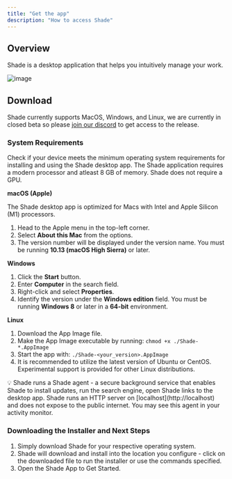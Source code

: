 ```yaml
---
title: "Get the app"
description: "How to access Shade"
---
```


## Overview

Shade is a desktop application that helps you intuitively manage your work.

![image](homescreen.png)


## Download

Shade currently supports MacOS, Windows, and Linux, we are currently in closed beta so please [join our discord](https://discord.gg/h8wqFMJ4vK) to get access to the release.

### System Requirements

Check if your device meets the minimum operating system requirements for installing and using the Shade desktop app. The Shade application requires a modern processor and atleast 8 GB of memory. Shade does not require a GPU.

**macOS (Apple)**

The Shade desktop app is optimized for Macs with Intel and Apple Silicon (M1) processors.

1. Head to the Apple menu in the top-left corner.
2. Select **About this Mac** from the options.
3. The version number will be displayed under the version name. You must be running **10.13 (macOS High Sierra)** or later.

**Windows**

1. Click the **Start** button.
2. Enter **Computer** in the search field.
3. Right-click and select **Properties**.
4. Identify the version under the **Windows edition** field. You must be running **Windows 8** or later in a **64-bit** environment.

**Linux**

1. Download the App Image file.
2. Make the App Image executable by running: `chmod +x ./Shade-*.AppImage`
3. Start the app with: `./Shade-<your_version>.AppImage`
4. It is recommended to utilize the latest version of Ubuntu or CentOS. Experimental support is provided for other Linux distributions.

<Note>
💡 Shade runs a Shade agent - a secure background service that enables Shade to install updates, run the search engine, open Shade links to the desktop app. Shade runs an HTTP server on [localhost](http://localhost) and does not expose to the public internet. You may see this agent in your activity monitor.
</Note>

### Downloading the Installer and Next Steps

1. Simply download Shade for your respective operating system.
2. Shade will download and install into the location you configure - click on the downloaded file to run the installer or use the commands specified.
3. Open the Shade App to Get Started.
